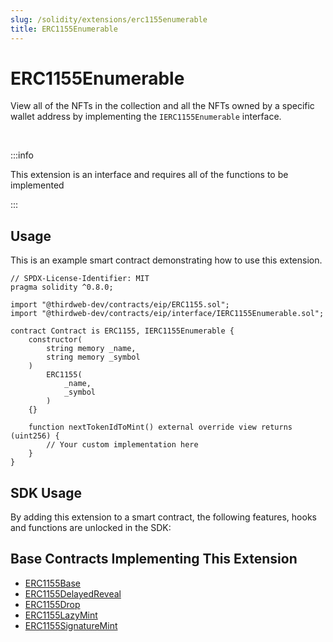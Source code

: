 ```yaml
---
slug: /solidity/extensions/erc1155enumerable
title: ERC1155Enumerable
---
```



# ERC1155Enumerable

View all of the NFTs in the collection and all the NFTs owned by a specific wallet address by implementing the `IERC1155Enumerable` interface.

<ViewContractCodeButton
  link="https://github.com/thirdweb-dev/contracts/blob/main/contracts/eip/interface/IERC1155Enumerable.sol"
  name="IERC1155Enumerable"
  isInterface={true}
/>

<br/>

:::info

This extension is an interface and requires all of the functions to be implemented

:::

## Usage

This is an example smart contract demonstrating how to use this extension.

```solidity
// SPDX-License-Identifier: MIT
pragma solidity ^0.8.0;

import "@thirdweb-dev/contracts/eip/ERC1155.sol";
import "@thirdweb-dev/contracts/eip/interface/IERC1155Enumerable.sol";

contract Contract is ERC1155, IERC1155Enumerable {
    constructor(
        string memory _name,
        string memory _symbol
    )
        ERC1155(
            _name,
            _symbol
        )
    {}

    function nextTokenIdToMint() external override view returns (uint256) {
        // Your custom implementation here
    }
}
```

## SDK Usage

By adding this extension to a smart contract, the following features, hooks and functions are unlocked in the SDK:

<div className="row" style={{ marginBottom: 12 }}>
  <div className="col col--3" style={{ padding: 8 }}>
    <QuickstartCard
      name="React"
      link="/react/react.useownednfts"
      image="/assets/languages/react.png"
    />
  </div>
  <div className="col col--3" style={{ padding: 8 }}>
    <QuickstartCard
      name="TypeScript"
      link="/typescript/sdk.erc1155enumerable"
      image="/assets/languages/typescript.png"
    />
  </div>
  <div className="col col--3" style={{ padding: 8 }}>
    <QuickstartCard
      name="Unity"
      link="/unity/erc1155enumerable"
      image="/assets/languages/unity.webp"
    />
  </div>
</div>

## Base Contracts Implementing This Extension

- [ERC1155Base](/solidity/base-contracts/erc1155base)
- [ERC1155DelayedReveal](/solidity/base-contracts/erc1155delayedreveal)
- [ERC1155Drop](/solidity/base-contracts/erc1155drop)
- [ERC1155LazyMint](/solidity/base-contracts/erc1155lazymint)
- [ERC1155SignatureMint](/solidity/base-contracts/erc1155signaturemint)
